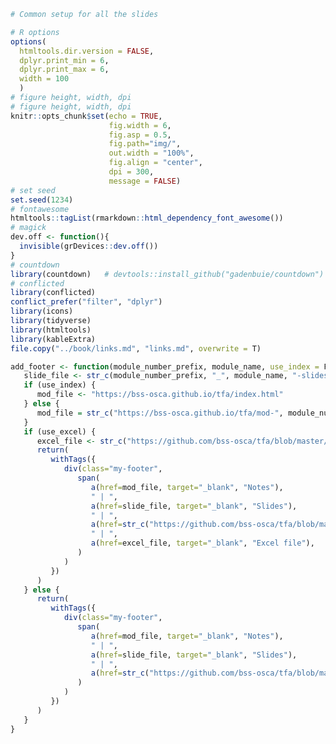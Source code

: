 ```r
# Common setup for all the slides

# R options
options(
  htmltools.dir.version = FALSE,
  dplyr.print_min = 6, 
  dplyr.print_max = 6,
  width = 100
  )
# figure height, width, dpi
# figure height, width, dpi
knitr::opts_chunk$set(echo = TRUE, 
                      fig.width = 6, 
                      fig.asp = 0.5,
                      fig.path="img/",
                      out.width = "100%",
                      fig.align = "center",
                      dpi = 300,
                      message = FALSE)
# set seed
set.seed(1234)
# fontawesome
htmltools::tagList(rmarkdown::html_dependency_font_awesome())
# magick
dev.off <- function(){
  invisible(grDevices::dev.off())
}
# countdown
library(countdown)   # devtools::install_github("gadenbuie/countdown")
# conflicted
library(conflicted)
conflict_prefer("filter", "dplyr")
library(icons)
library(tidyverse)
library(htmltools)
library(kableExtra)
file.copy("../book/links.md", "links.md", overwrite = T)

add_footer <- function(module_number_prefix, module_name, use_index = F, use_excel = F) {
   slide_file <- str_c(module_number_prefix, "_", module_name, "-slides.html")
   if (use_index) {
      mod_file <- "https://bss-osca.github.io/tfa/index.html"
   } else {
      mod_file = str_c("https://bss-osca.github.io/tfa/mod-", module_number_prefix, "_", module_name)
   }
   if (use_excel) {
      excel_file <- str_c("https://github.com/bss-osca/tfa/blob/master/vba/", module_number_prefix, "-", module_name, "-template.xlsm")
      return(
         withTags({
            div(class="my-footer",
               span(
                  a(href=mod_file, target="_blank", "Notes"), 
                  " | ",
                  a(href=slide_file, target="_blank", "Slides"),    
                  " | ",
                  a(href=str_c("https://github.com/bss-osca/tfa/blob/master/slides/", module_number_prefix, "_", module_name, "-slides.Rmd"), target="_blank", "Source"),  
                  " | ",
                  a(href=excel_file, target="_blank", "Excel file"),    
               )
            )
         })   
      )
   } else {
      return(
         withTags({
            div(class="my-footer",
               span(
                  a(href=mod_file, target="_blank", "Notes"), 
                  " | ",
                  a(href=slide_file, target="_blank", "Slides"),    
                  " | ",
                  a(href=str_c("https://github.com/bss-osca/tfa/blob/master/slides/", module_number_prefix, "_", module_name, "-slides.Rmd"), target="_blank", "Source") 
               )
            )
         })   
      )
   }
}
```
